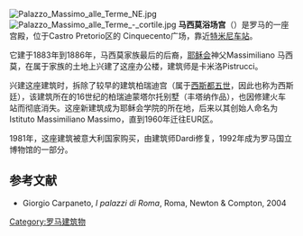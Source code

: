 [[File:Palazzo_Massimo_alle_Terme_NE.jpg|thumb]]
[[File:Palazzo_Massimo_alle_Terme_-_cortile.jpg|thumb]]
'''马西莫浴场宫'''（{{lang-it|Palazzo Massimo alle Terme}}）是罗马的一座宫殿，位于Castro Pretorio区的 Cinquecento广场，靠近[[特米尼车站|特米尼车站]]。

它建于1883年到1886年，马西莫家族最后的后裔，[[耶稣会|耶稣会]]神父Massimiliano 马西莫，在属于家族的土地上兴建了这座办公楼，建筑师是卡米洛Pistrucci。 

兴建这座建筑时，拆除了较早的建筑柏瑞迪宫（属于[[西斯都五世|西斯都五世]]，因此也称为西斯廷），该建筑所在的16世纪的柏瑞迪蒙塔尔托别墅（丰塔纳作品），也因修建火车站而彻底消失。这座新建筑成为耶稣会学院的所在地，后来以其创始人命名为Istituto Massimiliano Massimo，直到1960年迁往EUR区。 

1981年，这座建筑被意大利国家购买，由建筑师Dardi修复，1992年成为罗马国立博物馆的一部分。

==参考文献==
* Giorgio Carpaneto, ''I palazzi di Roma'', Roma, Newton & Compton, 2004

[[Category:罗马建筑物|Category:罗马建筑物]]